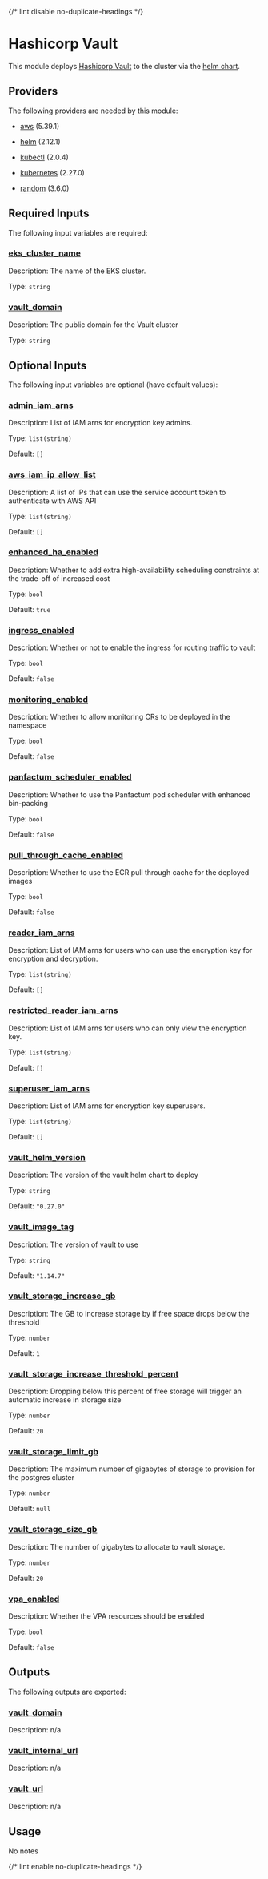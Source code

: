 
{/* lint disable no-duplicate-headings */}

# Hashicorp Vault

<ModuleHeader name="kube_vault" sourceHref="https://github.com/Panfactum/stack/tree/__PANFACTUM_VERSION_MAIN__/packages/infrastructure/kube_vault" status="stable" type="direct" />

This module deploys [Hashicorp Vault](https://www.vaultproject.io/) to the cluster via the [helm chart](https://github.com/hashicorp/vault-helm).

## Providers

The following providers are needed by this module:

* [aws](https://registry.terraform.io/providers/hashicorp/aws/5.39.1/docs) (5.39.1)

* [helm](https://registry.terraform.io/providers/hashicorp/helm/2.12.1/docs) (2.12.1)

* [kubectl](#requirement_kubectl) (2.0.4)

* [kubernetes](https://registry.terraform.io/providers/hashicorp/kubernetes/2.27.0/docs) (2.27.0)

* [random](https://registry.terraform.io/providers/hashicorp/random/3.6.0/docs) (3.6.0)

## Required Inputs

The following input variables are required:

### <a name="input_eks_cluster_name" /> [eks\_cluster\_name](#input_eks_cluster_name)

Description: The name of the EKS cluster.

Type: `string`

### <a name="input_vault_domain" /> [vault\_domain](#input_vault_domain)

Description: The public domain for the Vault cluster

Type: `string`

## Optional Inputs

The following input variables are optional (have default values):

### <a name="input_admin_iam_arns" /> [admin\_iam\_arns](#input_admin_iam_arns)

Description: List of IAM arns for encryption key admins.

Type: `list(string)`

Default: `[]`

### <a name="input_aws_iam_ip_allow_list" /> [aws\_iam\_ip\_allow\_list](#input_aws_iam_ip_allow_list)

Description: A list of IPs that can use the service account token to authenticate with AWS API

Type: `list(string)`

Default: `[]`

### <a name="input_enhanced_ha_enabled" /> [enhanced\_ha\_enabled](#input_enhanced_ha_enabled)

Description: Whether to add extra high-availability scheduling constraints at the trade-off of increased cost

Type: `bool`

Default: `true`

### <a name="input_ingress_enabled" /> [ingress\_enabled](#input_ingress_enabled)

Description: Whether or not to enable the ingress for routing traffic to vault

Type: `bool`

Default: `false`

### <a name="input_monitoring_enabled" /> [monitoring\_enabled](#input_monitoring_enabled)

Description: Whether to allow monitoring CRs to be deployed in the namespace

Type: `bool`

Default: `false`

### <a name="input_panfactum_scheduler_enabled" /> [panfactum\_scheduler\_enabled](#input_panfactum_scheduler_enabled)

Description: Whether to use the Panfactum pod scheduler with enhanced bin-packing

Type: `bool`

Default: `false`

### <a name="input_pull_through_cache_enabled" /> [pull\_through\_cache\_enabled](#input_pull_through_cache_enabled)

Description: Whether to use the ECR pull through cache for the deployed images

Type: `bool`

Default: `false`

### <a name="input_reader_iam_arns" /> [reader\_iam\_arns](#input_reader_iam_arns)

Description: List of IAM arns for users who can use the encryption key for encryption and decryption.

Type: `list(string)`

Default: `[]`

### <a name="input_restricted_reader_iam_arns" /> [restricted\_reader\_iam\_arns](#input_restricted_reader_iam_arns)

Description: List of IAM arns for users who can only view the encryption key.

Type: `list(string)`

Default: `[]`

### <a name="input_superuser_iam_arns" /> [superuser\_iam\_arns](#input_superuser_iam_arns)

Description: List of IAM arns for encryption key superusers.

Type: `list(string)`

Default: `[]`

### <a name="input_vault_helm_version" /> [vault\_helm\_version](#input_vault_helm_version)

Description: The version of the vault helm chart to deploy

Type: `string`

Default: `"0.27.0"`

### <a name="input_vault_image_tag" /> [vault\_image\_tag](#input_vault_image_tag)

Description: The version of vault to use

Type: `string`

Default: `"1.14.7"`

### <a name="input_vault_storage_increase_gb" /> [vault\_storage\_increase\_gb](#input_vault_storage_increase_gb)

Description: The GB to increase storage by if free space drops below the threshold

Type: `number`

Default: `1`

### <a name="input_vault_storage_increase_threshold_percent" /> [vault\_storage\_increase\_threshold\_percent](#input_vault_storage_increase_threshold_percent)

Description: Dropping below this percent of free storage will trigger an automatic increase in storage size

Type: `number`

Default: `20`

### <a name="input_vault_storage_limit_gb" /> [vault\_storage\_limit\_gb](#input_vault_storage_limit_gb)

Description: The maximum number of gigabytes of storage to provision for the postgres cluster

Type: `number`

Default: `null`

### <a name="input_vault_storage_size_gb" /> [vault\_storage\_size\_gb](#input_vault_storage_size_gb)

Description: The number of gigabytes to allocate to vault storage.

Type: `number`

Default: `20`

### <a name="input_vpa_enabled" /> [vpa\_enabled](#input_vpa_enabled)

Description: Whether the VPA resources should be enabled

Type: `bool`

Default: `false`

## Outputs

The following outputs are exported:

### <a name="output_vault_domain" /> [vault\_domain](#output_vault_domain)

Description: n/a

### <a name="output_vault_internal_url" /> [vault\_internal\_url](#output_vault_internal_url)

Description: n/a

### <a name="output_vault_url" /> [vault\_url](#output_vault_url)

Description: n/a

## Usage

No notes

{/* lint enable no-duplicate-headings */}
